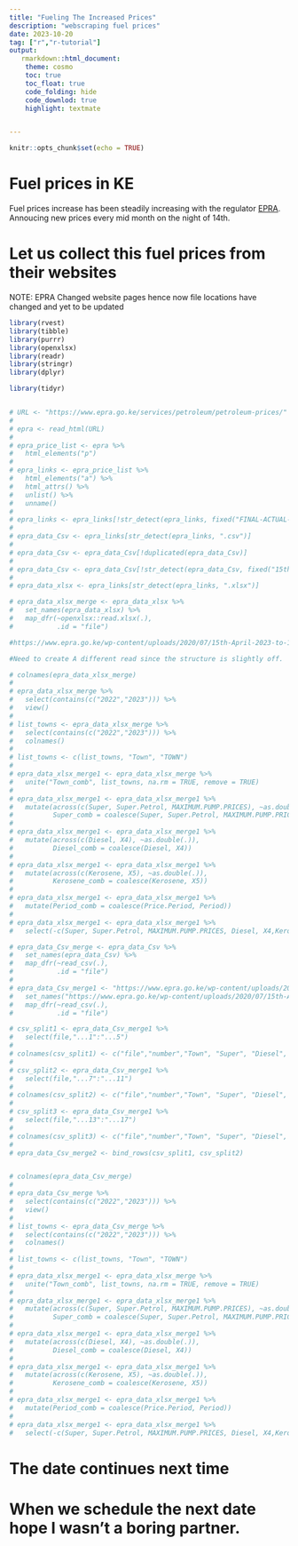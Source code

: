 ```yaml
---
title: "Fueling The Increased Prices"
description: "webscraping fuel prices"
date: 2023-10-20
tag: ["r","r-tutorial"]
output: 
   rmarkdown::html_document:
    theme: cosmo
    toc: true
    toc_float: true
    code_folding: hide
    code_downlod: true
    highlight: textmate


---
```


```r
knitr::opts_chunk$set(echo = TRUE)
```

# Fuel prices in KE

Fuel prices increase has been steadily increasing with the regulator [EPRA](https://www.epra.go.ke/services/petroleum/petroleum-prices/). Annoucing new prices every mid month on the night of 14th.

# Let us collect this fuel prices from their websites

NOTE: EPRA Changed website pages hence now file locations have changed and yet to be updated


```r

library(rvest)
library(tibble)
library(purrr)
library(openxlsx)
library(readr)
library(stringr)
library(dplyr)

library(tidyr)


# URL <- "https://www.epra.go.ke/services/petroleum/petroleum-prices/"
# 
# epra <- read_html(URL)
# 
# epra_price_list <- epra %>% 
#   html_elements("p")
# 
# epra_links <- epra_price_list %>% 
#   html_elements("a") %>% 
#   html_attrs() %>% 
#   unlist() %>% 
#   unname()
# 
# epra_links <- epra_links[!str_detect(epra_links, fixed("FINAL-ACTUAL-PUMP-PRICES"))]
# 
# epra_data_Csv <- epra_links[str_detect(epra_links, ".csv")]
# 
# epra_data_Csv <- epra_data_Csv[!duplicated(epra_data_Csv)]
# 
# epra_data_Csv <- epra_data_Csv[!str_detect(epra_data_Csv, fixed("15th-April-2023-to-14th-may-2023"))]
# 
# epra_data_xlsx <- epra_links[str_detect(epra_links, ".xlsx")]

```


```r

# epra_data_xlsx_merge <- epra_data_xlsx %>% 
#   set_names(epra_data_xlsx) %>% 
#   map_dfr(~openxlsx::read.xlsx(.),
#           .id = "file")

#https://www.epra.go.ke/wp-content/uploads/2020/07/15th-April-2023-to-14th-may-2023.csv

#Need to create A different read since the structure is slightly off.


```

```r

# colnames(epra_data_xlsx_merge)
# 
# epra_data_xlsx_merge %>% 
#   select(contains(c("2022","2023"))) %>% 
#   view()
# 
# list_towns <- epra_data_xlsx_merge %>% 
#   select(contains(c("2022","2023"))) %>% 
#   colnames()
# 
# list_towns <- c(list_towns, "Town", "TOWN")
# 
# epra_data_xlsx_merge1 <- epra_data_xlsx_merge %>% 
#   unite("Town_comb", list_towns, na.rm = TRUE, remove = TRUE)
# 
# epra_data_xlsx_merge1 <- epra_data_xlsx_merge1 %>% 
#   mutate(across(c(Super, Super.Petrol, MAXIMUM.PUMP.PRICES), ~as.double(.)),
#          Super_comb = coalesce(Super, Super.Petrol, MAXIMUM.PUMP.PRICES))
#   
# epra_data_xlsx_merge1 <- epra_data_xlsx_merge1 %>% 
#   mutate(across(c(Diesel, X4), ~as.double(.)),
#          Diesel_comb = coalesce(Diesel, X4))
# 
# epra_data_xlsx_merge1 <- epra_data_xlsx_merge1 %>% 
#   mutate(across(c(Kerosene, X5), ~as.double(.)),
#          Kerosene_comb = coalesce(Kerosene, X5))
# 
# epra_data_xlsx_merge1 <- epra_data_xlsx_merge1 %>% 
#   mutate(Period_comb = coalesce(Price.Period, Period))
# 
# epra_data_xlsx_merge1 <- epra_data_xlsx_merge1 %>% 
#   select(-c(Super, Super.Petrol, MAXIMUM.PUMP.PRICES, Diesel, X4,Kerosene, X5))

```


```r

# epra_data_Csv_merge <- epra_data_Csv %>% 
#   set_names(epra_data_Csv) %>% 
#   map_dfr(~read_csv(.),
#           .id = "file")
# 
# epra_data_Csv_merge1 <- "https://www.epra.go.ke/wp-content/uploads/2020/07/15th-April-2023-to-14th-may-2023.csv" %>% 
#   set_names("https://www.epra.go.ke/wp-content/uploads/2020/07/15th-April-2023-to-14th-may-2023.csv") %>% 
#   map_dfr(~read_csv(.),
#           .id = "file")

```




```r

# csv_split1 <- epra_data_Csv_merge1 %>% 
#   select(file,"...1":"...5")
# 
# colnames(csv_split1) <- c("file","number","Town", "Super", "Diesel", "Kerosene")
# 
# csv_split2 <- epra_data_Csv_merge1 %>% 
#   select(file,"...7":"...11")
# 
# colnames(csv_split2) <- c("file","number","Town", "Super", "Diesel", "Kerosene")
# 
# csv_split3 <- epra_data_Csv_merge1 %>% 
#   select(file,"...13":"...17")
# 
# colnames(csv_split3) <- c("file","number","Town", "Super", "Diesel", "Kerosene")
# 
# epra_data_Csv_merge2 <- bind_rows(csv_split1, csv_split2) 


# colnames(epra_data_Csv_merge)
# 
# epra_data_Csv_merge %>% 
#   select(contains(c("2022","2023"))) %>% 
#   view()
# 
# list_towns <- epra_data_Csv_merge %>% 
#   select(contains(c("2022","2023"))) %>% 
#   colnames()
# 
# list_towns <- c(list_towns, "Town", "TOWN")
# 
# epra_data_xlsx_merge1 <- epra_data_xlsx_merge %>% 
#   unite("Town_comb", list_towns, na.rm = TRUE, remove = TRUE)
# 
# epra_data_xlsx_merge1 <- epra_data_xlsx_merge1 %>% 
#   mutate(across(c(Super, Super.Petrol, MAXIMUM.PUMP.PRICES), ~as.double(.)),
#          Super_comb = coalesce(Super, Super.Petrol, MAXIMUM.PUMP.PRICES))
#   
# epra_data_xlsx_merge1 <- epra_data_xlsx_merge1 %>% 
#   mutate(across(c(Diesel, X4), ~as.double(.)),
#          Diesel_comb = coalesce(Diesel, X4))
# 
# epra_data_xlsx_merge1 <- epra_data_xlsx_merge1 %>% 
#   mutate(across(c(Kerosene, X5), ~as.double(.)),
#          Kerosene_comb = coalesce(Kerosene, X5))
# 
# epra_data_xlsx_merge1 <- epra_data_xlsx_merge1 %>% 
#   mutate(Period_comb = coalesce(Price.Period, Period))
# 
# epra_data_xlsx_merge1 <- epra_data_xlsx_merge1 %>% 
#   select(-c(Super, Super.Petrol, MAXIMUM.PUMP.PRICES, Diesel, X4,Kerosene, X5))

```


# The date continues next time 
# When we schedule the next date hope I wasn't a boring partner.
